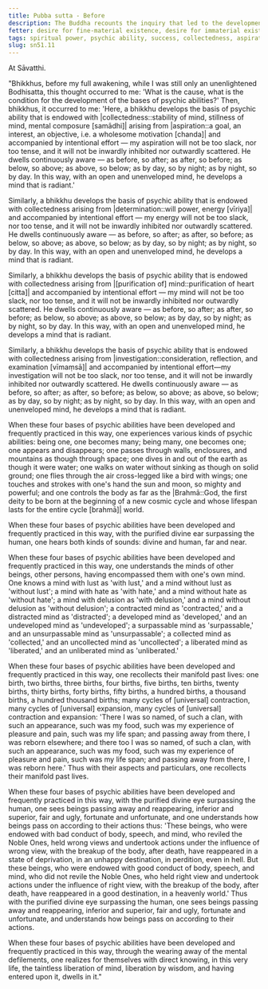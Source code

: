 ```yaml
---
title: Pubba sutta - Before
description: The Buddha recounts the inquiry that led to the development of the four bases of psychic abilities before his full awakening.
fetter: desire for fine-material existence, desire for immaterial existence, conceit, restlessness, ignorance
tags: spiritual power, psychic ability, success, collectedness, aspiration, persistence, energy, mind, investigation, reflection, close examination, sn, sn45-56, sn51
slug: sn51.11
---
```


At Sāvatthi.

"Bhikkhus, before my full awakening, while I was still only an unenlightened Bodhisatta, this thought occurred to me: 'What is the cause, what is the condition for the development of the bases of psychic abilities?' Then, bhikkhus, it occurred to me: 'Here, a bhikkhu develops the basis of psychic ability that is endowed with |collectedness::stability of mind, stillness of mind, mental composure [samādhi]| arising from |aspiration::a goal, an interest, an objective, i.e. a wholesome motivation [chanda]| and accompanied by intentional effort — my aspiration will not be too slack, nor too tense, and it will not be inwardly inhibited nor outwardly scattered. He dwells continuously aware — as before, so after; as after, so before; as below, so above; as above, so below; as by day, so by night; as by night, so by day. In this way, with an open and unenveloped mind, he develops a mind that is radiant.'

Similarly, a bhikkhu develops the basis of psychic ability that is endowed with collectedness arising from |determination::will power, energy [vīriya]| and accompanied by intentional effort — my energy will not be too slack, nor too tense, and it will not be inwardly inhibited nor outwardly scattered. He dwells continuously aware — as before, so after; as after, so before; as below, so above; as above, so below; as by day, so by night; as by night, so by day. In this way, with an open and unenveloped mind, he develops a mind that is radiant.

Similarly, a bhikkhu develops the basis of psychic ability that is endowed with collectedness arising from |[purification of] mind::purification of heart [citta]| and accompanied by intentional effort — my mind will not be too slack, nor too tense, and it will not be inwardly inhibited nor outwardly scattered. He dwells continuously aware — as before, so after; as after, so before; as below, so above; as above, so below; as by day, so by night; as by night, so by day. In this way, with an open and unenveloped mind, he develops a mind that is radiant.

Similarly, a bhikkhu develops the basis of psychic ability that is endowed with collectedness arising from |investigation::consideration, reflection, and examination [vīmaṃsā]| and accompanied by intentional effort—my investigation will not be too slack, nor too tense, and it will not be inwardly inhibited nor outwardly scattered. He dwells continuously aware — as before, so after; as after, so before; as below, so above; as above, so below; as by day, so by night; as by night, so by day. In this way, with an open and unenveloped mind, he develops a mind that is radiant.

When these four bases of psychic abilities have been developed and frequently practiced in this way, one experiences various kinds of psychic abilities: being one, one becomes many; being many, one becomes one; one appears and disappears; one passes through walls, enclosures, and mountains as though through space; one dives in and out of the earth as though it were water; one walks on water without sinking as though on solid ground; one flies through the air cross-legged like a bird with wings; one touches and strokes with one's hand the sun and moon, so mighty and powerful; and one controls the body as far as the |Brahmā::God, the first deity to be born at the beginning of a new cosmic cycle and whose lifespan lasts for the entire cycle [brahmā]| world.

When these four bases of psychic abilities have been developed and frequently practiced in this way, with the purified divine ear surpassing the human, one hears both kinds of sounds: divine and human, far and near.

When these four bases of psychic abilities have been developed and frequently practiced in this way, one understands the minds of other beings, other persons, having encompassed them with one's own mind. One knows a mind with lust as 'with lust,' and a mind without lust as 'without lust'; a mind with hate as 'with hate,' and a mind without hate as 'without hate'; a mind with delusion as 'with delusion,' and a mind without delusion as 'without delusion'; a contracted mind as 'contracted,' and a distracted mind as 'distracted'; a developed mind as 'developed,' and an undeveloped mind as 'undeveloped'; a surpassable mind as 'surpassable,' and an unsurpassable mind as 'unsurpassable'; a collected mind as 'collected,' and an uncollected mind as 'uncollected'; a liberated mind as 'liberated,' and an unliberated mind as 'unliberated.'

When these four bases of psychic abilities have been developed and frequently practiced in this way, one recollects their manifold past lives: one birth, two births, three births, four births, five births, ten births, twenty births, thirty births, forty births, fifty births, a hundred births, a thousand births, a hundred thousand births; many cycles of [universal] contraction, many cycles of [universal] expansion, many cycles of [universal] contraction and expansion: 'There I was so named, of such a clan, with such an appearance, such was my food, such was my experience of pleasure and pain, such was my life span; and passing away from there, I was reborn elsewhere; and there too I was so named, of such a clan, with such an appearance, such was my food, such was my experience of pleasure and pain, such was my life span; and passing away from there, I was reborn here.' Thus with their aspects and particulars, one recollects their manifold past lives.

When these four bases of psychic abilities have been developed and frequently practiced in this way, with the purified divine eye surpassing the human, one sees beings passing away and reappearing, inferior and superior, fair and ugly, fortunate and unfortunate, and one understands how beings pass on according to their actions thus: 'These beings, who were endowed with bad conduct of body, speech, and mind, who reviled the Noble Ones, held wrong views and undertook actions under the influence of wrong view, with the breakup of the body, after death, have reappeared in a state of deprivation, in an unhappy destination, in perdition, even in hell. But these beings, who were endowed with good conduct of body, speech, and mind, who did not revile the Noble Ones, who held right view and undertook actions under the influence of right view, with the breakup of the body, after death, have reappeared in a good destination, in a heavenly world.' Thus with the purified divine eye surpassing the human, one sees beings passing away and reappearing, inferior and superior, fair and ugly, fortunate and unfortunate, and understands how beings pass on according to their actions.

When these four bases of psychic abilities have been developed and frequently practiced in this way, through the wearing away of the mental defilements, one realizes for themselves with direct knowing, in this very life, the taintless liberation of mind, liberation by wisdom, and having entered upon it, dwells in it."